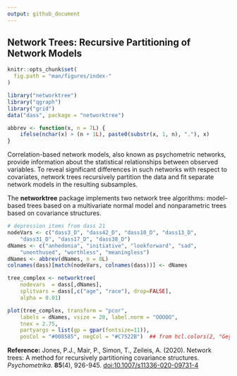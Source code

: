 ```yaml
---
output: github_document
---
```


<!-- index.md is generated from index.Rmd. Please edit that file and run rmarkdown::render("index.Rmd") -->

## Network Trees: Recursive Partitioning of Network Models

```r
knitr::opts_chunk$set(
  fig.path = "man/figures/index-"
)

library("networktree")
library("qgraph")
library("grid")
data("dass", package = "networktree")

abbrev <- function(x, n = 7L) {
	ifelse(nchar(x) > (n + 1L), paste0(substr(x, 1, n), "."), x)
}
```

Correlation-based network models, also known as psychometric networks, provide information about the
statistical relationships between observed variables. To reveal significant differences in such networks
with respect to covariates, network trees recursively partition the data and fit separate network models
in the resulting subsamples.

The **networktree** package implements two network tree algorithms:
model-based trees based on a multivariate normal model and nonparametric trees based on covariance
structures.

```r

# depression items from dass 21
nodeVars <- c("dass3_D", "dass42_D", "dass10_D", "dass13_D",
	"dass31_D", "dass17_D", "dass38_D")
dNames <- c("anhedonia", "initiative", "lookforward", "sad",
	"unenthused", "worthless", "meaningless")
dNames <- abbrev(dNames, n = 8L)
colnames(dass)[match(nodeVars, colnames(dass))] <- dNames

tree_complex <- networktree(
	nodevars  = dass[,dNames],
	splitvars = dass[,c("age", "race"), drop=FALSE],
	alpha = 0.01)

plot(tree_complex, transform = "pcor",
	labels = dNames, vsize = 20, label.norm = "OOOOO",
	tnex = 2.75,
	partyargs = list(gp = gpar(fontsize=11)),
	posCol = "#008585", negCol = "#C7522B")  ## from hcl.colors(2, "Geyser") 
```

**Reference:**
Jones, P.J., Mair, P., Simon, T., Zeileis, A. (2020). Network trees: A method for recursively partitioning covariance structures. _Psychometrika_.
**85**(4), 926-945. [doi:10.1007/s11336-020-09731-4](https://doi.org/10.1007/s11336-020-09731-4)


